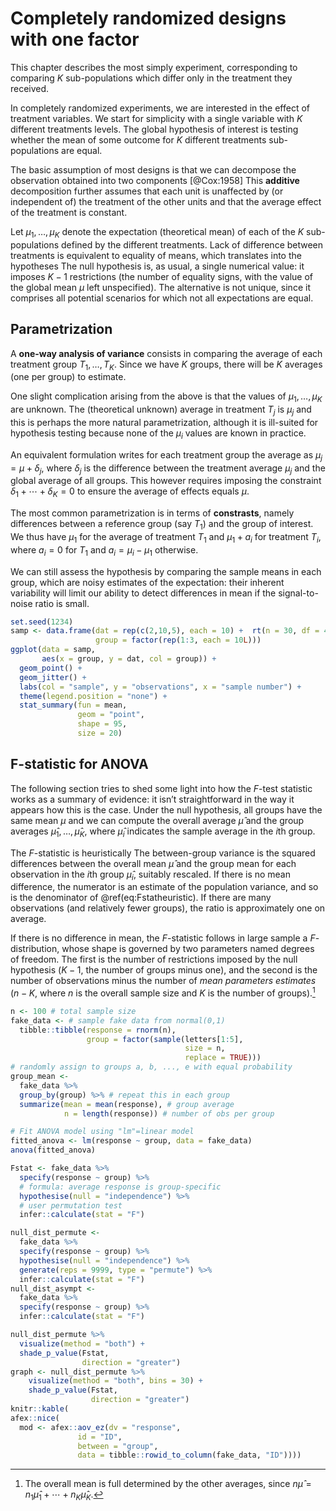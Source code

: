 # Completely randomized designs with one factor {#onewayanova}

This chapter describes the most simply experiment, corresponding to comparing $K$ sub-populations which differ only in the treatment they received. 

In completely randomized experiments, we are interested in the effect of treatment variables. We start for simplicity with a single variable with $K$ different treatments levels. The global hypothesis of interest is testing whether the mean of some outcome for $K$ different treatments sub-populations are equal. 


The basic assumption of most designs is that we can decompose the observation obtained into two components [@Cox:1958]
\begin{align*}
\begin{pmatrix} \text{quantity depending only } \\ 
\text{on the particular unit} 
\end{pmatrix} + 
\begin{pmatrix} \text{quantity depending} \\
 \text{on the treatment used}\end{pmatrix}
\end{align*}
This **additive** decomposition further assumes that each unit is unaffected by (or independent of) the treatment of the other units and that the average effect of the treatment is constant. 

Let $\mu_1, \ldots, \mu_K$ denote the expectation (theoretical mean) of each of the $K$ sub-populations defined by the different treatments. Lack of difference between treatments is equivalent to equality of means, which translates into the hypotheses
\begin{align*}
\mathscr{H}_0: & \mu_1 = \cdots = \mu_K \\
\mathscr{H}_a: & \text{at least two treatments have different averages, }
\end{align*}
The null hypothesis is, as usual, a single numerical value: it imposes $K-1$ restrictions (the number of equality signs, with the value of the global mean $\mu$ left unspecified). The alternative is not unique, since it comprises all potential scenarios for which not all expectations are equal. 

## Parametrization

A **one-way analysis of variance** consists in comparing the average of each treatment group $T_1, \ldots, T_K$. Since we have $K$ groups, there will be $K$ averages (one per group) to estimate. 

One slight complication arising from the above is that the values of $\mu_1, \ldots, \mu_K$ are unknown. The (theoretical unknown) average in treatment $T_j$ is $\mu_j$ and this is perhaps the more natural parametrization, although it is ill-suited for hypothesis testing because none of the $\mu_i$ values are known in practice. 


An equivalent formulation writes for each treatment group the average as $\mu_j = \mu + \delta_j$, where $\delta_j$ is the difference between the treatment average $\mu_j$ and the global average of all groups. This however requires imposing the constraint $\delta_1 + \cdots + \delta_K=0$ to ensure the average of effects equals $\mu$.

The most common parametrization is in terms of **constrasts**, namely differences between a reference group (say $T_1$) and the group of interest. We thus have $\mu_1$ for the average of treatment $T_1$ and $\mu_1 + a_i$ for treatment $T_i$, where $a_i=0$ for $T_1$ and $a_i = \mu_i -\mu_1$ otherwise.


We can still assess the hypothesis by comparing the sample means in each group, which are noisy estimates of the expectation: their inherent variability will limit our ability to detect differences in mean if the signal-to-noise ratio is small.

```r
set.seed(1234)
samp <- data.frame(dat = rep(c(2,10,5), each = 10) +  rt(n = 30, df = 4),
                   group = factor(rep(1:3, each = 10L)))
ggplot(data = samp,
       aes(x = group, y = dat, col = group)) +
  geom_point() +
  geom_jitter() +
  labs(col = "sample", y = "observations", x = "sample number") +
  theme(legend.position = "none") +
  stat_summary(fun = mean,
               geom = "point",
               shape = 95,
               size = 20)
```

## F-statistic for ANOVA

The following section tries to shed some light into how the $F$-test statistic works as a summary of evidence: it isn't straightforward in the way it appears how this is the case. Under the null hypothesis, all groups have the same mean $\mu$ and we can compute the overall average $\widehat{\mu}$ and the group averages $\widehat{\mu}_1, \ldots, \widehat{\mu}_K$, where $\widehat{\mu}_i$ indicates the sample average in the $i$th group.

The $F$-statistic is heuristically
\begin{align}
F = \frac{\text{between-group variability}}{\text{within-group variability}} 
(\#eq:Fstatheuristic)
\end{align}
The between-group variance is the squared differences between the overall mean $\widehat{\mu}$ and the group mean for each observation in the $i$th group $\widehat{\mu}_i$, suitably rescaled. If there is no mean difference, the numerator is an estimate of the population variance, and so is the denominator of \@ref(eq:Fstatheuristic). If there are many observations (and relatively fewer groups), the ratio is approximately one on average. 

If there is no difference in mean, the _F_-statistic follows in large sample a _F_-distribution, whose shape is governed by two parameters named degrees of freedom. The first is the number of restrictions imposed by the null hypothesis ($K-1$, the number of groups minus one), and the second is the number of observations minus the number of *mean parameters estimates* ($n-K$, where $n$ is the overall sample size and $K$ is the number of groups).^[The overall mean is full determined by the other averages, since $n\widehat{\mu} =n_1\widehat{\mu}_1 + \cdots + n_K \widehat{\mu}_K$.]

```r
n <- 100 # total sample size
fake_data <- # sample fake data from normal(0,1)
  tibble::tibble(response = rnorm(n), 
                 group = factor(sample(letters[1:5], 
                                       size = n, 
                                       replace = TRUE)))
# randomly assign to groups a, b, ..., e with equal probability
group_mean <- 
  fake_data %>% 
  group_by(group) %>% # repeat this in each group
  summarize(mean = mean(response), # group average
            n = length(response)) # number of obs per group

# Fit ANOVA model using "lm"=linear model
fitted_anova <- lm(response ~ group, data = fake_data)
anova(fitted_anova)

Fstat <- fake_data %>% 
  specify(response ~ group) %>% 
  # formula: average response is group-specific
  hypothesise(null = "independence") %>% 
  # user permutation test
  infer::calculate(stat = "F") 

null_dist_permute <- 
  fake_data %>% 
  specify(response ~ group) %>% 
  hypothesise(null = "independence") %>% 
  generate(reps = 9999, type = "permute") %>%
  infer::calculate(stat = "F") 
null_dist_asympt <- 
  fake_data %>% 
  specify(response ~ group) %>%
  infer::calculate(stat = "F") 

null_dist_permute %>%
  visualize(method = "both") + 
  shade_p_value(Fstat,
                direction = "greater")
graph <- null_dist_permute %>%
    visualize(method = "both", bins = 30) + 
    shade_p_value(Fstat,
                  direction = "greater")
knitr::kable(
afex::nice(
  mod <- afex::aov_ez(dv = "response", 
               id = "ID", 
               between = "group", 
               data = tibble::rowid_to_column(fake_data, "ID"))))
```


